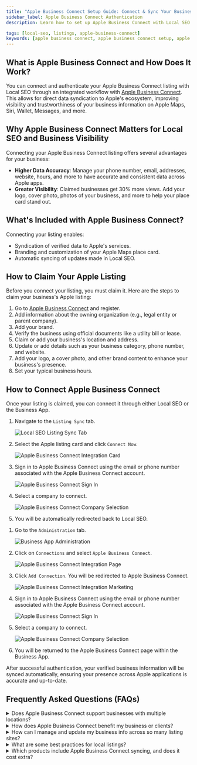```yaml
---
title: "Apple Business Connect Setup Guide: Connect & Sync Your Business Listing with Local SEO"
sidebar_label: Apple Business Connect Authentication
description: Learn how to set up Apple Business Connect with Local SEO for seamless business listing management across Apple Maps, Siri, and Wallet. Step-by-step guide included.

tags: [local-seo, listings, apple-business-connect]
keywords: [apple business connect, apple business connect setup, apple maps listing, connect apple business, local seo apple integration, apple business connect tutorial, apple business connect guide, business listing apple, apple business connect registration, local seo integration, listing sync apple, apple business connect benefits, apple maps business listing, apple business connect oauth, local seo listing sync, apple ecosystem integration]
---
```




## What is Apple Business Connect and How Does It Work?

You can connect and authenticate your Apple Business Connect listing with Local SEO through an integrated workflow with [Apple Business Connect](https://businessconnect.apple.com/?campaignId=8018). This allows for direct data syndication to Apple's ecosystem, improving visibility and trustworthiness of your business information on Apple Maps, Siri, Wallet, Messages, and more.


## Why Apple Business Connect Matters for Local SEO and Business Visibility

Connecting your Apple Business Connect listing offers several advantages for your business:

- **Higher Data Accuracy**: Manage your phone number, email, addresses, website, hours, and more to have accurate and consistent data across Apple apps.                                                               
- **Greater Visibility**: Claimed businesses get 30% more views. Add your logo, cover photo, photos of your business, and more to help your place card stand out.                                                      

## What's Included with Apple Business Connect?

Connecting your listing enables:

- Syndication of verified data to Apple's services.
- Branding and customization of your Apple Maps place card.
- Automatic syncing of updates made in Local SEO.

## How to Claim Your Apple Listing

Before you connect your listing, you must claim it. Here are the steps to claim your business's Apple listing:


1. Go to [Apple Business Connect](https://businessconnect.apple.com/?campaignId=8018) and register.
2. Add information about the owning organization (e.g., legal entity or parent company).
3. Add your brand.
4. Verify the business using official documents like a utility bill or lease.
5. Claim or add your business's location and address.
6. Update or add details such as your business category, phone number, and website.
7. Add your logo, a cover photo, and other brand content to enhance your business's presence.
8. Set your typical business hours.

## How to Connect Apple Business Connect

Once your listing is claimed, you can connect it through either Local SEO or the Business App.

<Tabs>
  <TabItem value="local-seo" label="Option 1: Via Local SEO">

1. Navigate to the `Listing Sync` tab.

    ![Local SEO Listing Sync Tab](./img/local-seo-apple-business-connect-connected.png)

2. Select the Apple listing card and click `Connect Now`.

    ![Apple Business Connect Integration Card](./img/local-seo-apple-business-connect-continue-connection.png)

3. Sign in to Apple Business Connect using the email or phone number associated with the Apple Business Connect account.

    ![Apple Business Connect Sign In](./img/Apple11.png)

4. Select a company to connect.

    ![Apple Business Connect Company Selection](./img/integration-page-choose-a-company-apple-business-connect.png)

5. You will be automatically redirected back to Local SEO.

  </TabItem>
  <TabItem value="businessapp" label="Option 2: Via Business App Integrations">

1. Go to the `Administration` tab.

    ![Business App Administration](./img/business-app-administration.png)

2. Click on `Connections` and select `Apple Business Connect`.

    ![Apple Business Connect Integration Page](./img/integration-page-apple-business-connect.png)

3. Click `Add Connection`. You will be redirected to Apple Business Connect.

    ![Apple Business Connect Integration Marketing](./img/integration-marketing-apple-business-connect.png)

4. Sign in to Apple Business Connect using the email or phone number associated with the Apple Business Connect account.

    ![Apple Business Connect Sign In](./img/Apple11.png)

5. Select a company to connect.

    ![Apple Business Connect Company Selection](./img/integration-page-choose-a-company-apple-business-connect.png)

6. You will be returned to the Apple Business Connect page within the Business App.

  </TabItem>
</Tabs>

After successful authentication, your verified business information will be synced automatically, ensuring your presence across Apple applications is accurate and up-to-date.

## Frequently Asked Questions (FAQs)

<details>
<summary>Does Apple Business Connect support businesses with multiple locations?</summary>

Yes. Apple Business Connect supports multi-location businesses and offers a brand portal for large chains and enterprises. Through Local SEO's integration with Apple Business Connect, each location can be managed from a single dashboard while syncing reliably to Apple Maps. This allows scaling from a few stores to hundreds without managing multiple Apple Business Connect accounts separately.

</details>

<details>
<summary>How does Apple Business Connect benefit my business or clients?</summary>

Apple Business Connect ensures accurate, consistent information across Apple Maps, Siri, Apple Wallet, and other Apple apps, which is used by billions of Apple users daily. With Local SEO's integration with Apple Business Connect, updates sync automatically across the entire Apple ecosystem. Apple Business Connect listings can include photos, logos, and action buttons such as Book Now. Apple Business Connect also provides valuable insights showing how people find and interact with a business through Apple Maps and Siri, offering more visibility into online presence and customer behavior.

</details>

<details>
<summary>How can I manage and update my business info across so many listing sites?</summary>

Manually updating each platform is possible but not scalable. Tools like Local SEO and Listing Sync Pro allow for updates to be made once and pushed to 50+ directories in real time, including Apple Maps and other major platforms. These tools also monitor accuracy, correct unauthorized changes, and flag duplicates, ensuring consistency across platforms like Apple Business Connect, Google Business Profile, and social media listings.

</details>

<details>
<summary>What are some best practices for local listings?</summary>

- Claim and verify major listings (Apple Business Connect, Google Business Profile, Facebook, Bing, key industry sites).
- Keep information consistent (name, address, phone, website) across all platforms including Apple Maps and Apple Business Connect.
- Complete profiles with categories, hours, photos, and services, taking advantage of Apple Business Connect's enhanced features like branded place cards.
- Update promptly when details change; tools like Listing Sync Pro can update in real time across Apple Business Connect and 50+ other directories.
- Monitor and fix duplicates to avoid confusion, especially across Apple Maps and other Apple ecosystem services.
- Encourage and respond to customer reviews on all platforms including those visible through Apple Maps and Siri.
- Use special platform features (e.g. Apple Showcases, Google posts, Apple Business Connect custom actions).
- Apply a consistent multi-location strategy that works across Apple Business Connect's enterprise tools and Local SEO's management dashboard.
- Audit regularly to catch errors and track improvements across your Apple Business Connect presence and other listings.

</details>

<details>
<summary>Which products include Apple Business Connect syncing, and does it cost extra?</summary>

It is included in the below product with no additional cost:

- Local SEO Pro
- Local SEO (Standard) + Listing Sync Pro
- Listing Sync Pro (Yext)

</details>

<script type="application/ld+json">
{`{
  "@context": "https://schema.org",
  "@type": "FAQPage",
  "mainEntity": [
    {
      "@type": "Question",
      "name": "Does Apple Business Connect support businesses with multiple locations?",
      "acceptedAnswer": {
        "@type": "Answer",
        "text": "Yes. Apple Business Connect supports multi-location businesses and offers a brand portal for large chains and enterprises. Through Local SEO's integration with Apple Business Connect, each location can be managed from a single dashboard while syncing reliably to Apple Maps. This allows scaling from a few stores to hundreds without managing multiple Apple Business Connect accounts separately."
      }
    },
    {
      "@type": "Question",
      "name": "How does Apple Business Connect benefit my business or clients?",
      "acceptedAnswer": {
        "@type": "Answer",
        "text": "Apple Business Connect ensures accurate, consistent information across Apple Maps, Siri, Apple Wallet, and other Apple apps, which is used by billions of Apple users daily. With Local SEO's integration with Apple Business Connect, updates sync automatically across the entire Apple ecosystem. Apple Business Connect listings can include photos, logos, and action buttons such as Book Now. Apple Business Connect also provides valuable insights showing how people find and interact with a business through Apple Maps and Siri, offering more visibility into online presence and customer behavior."
      }
    },
    {
      "@type": "Question",
      "name": "How can I manage and update my business info across so many listing sites?",
      "acceptedAnswer": {
        "@type": "Answer",
        "text": "Manually updating each platform is possible but not scalable. Most agencies use tools like LocalSEO and Listing Sync Pro, which allow updates to be made once and pushed to 50+ directories in real time. These tools also monitor accuracy, correct unauthorized changes, and flag duplicates, ensuring consistency across platforms."
      }
    },
    {
      "@type": "Question",
      "name": "What are some best practices for local listings?",
      "acceptedAnswer": {
        "@type": "Answer",
        "text": "Claim and verify major listings (Apple Business Connect, Google Business Profile, Facebook, Bing, key industry sites). Keep information consistent (name, address, phone, website) across all platforms including Apple Maps and Apple Business Connect. Complete profiles with categories, hours, photos, and services, taking advantage of Apple Business Connect's enhanced features like branded place cards. Update promptly when details change; tools like Listing Sync Pro can update in real time across Apple Business Connect and 50+ other directories. Monitor and fix duplicates to avoid confusion, especially across Apple Maps and other Apple ecosystem services. Encourage and respond to customer reviews on all platforms including those visible through Apple Maps and Siri. Use special platform features (e.g. Apple Showcases, Google posts, Apple Business Connect custom actions). Apply a consistent multi-location strategy that works across Apple Business Connect's enterprise tools and Local SEO's management dashboard. Audit regularly to catch errors and track improvements across your Apple Business Connect presence and other listings."
      }
    },
    {
      "@type": "Question",
      "name": "Which products include Apple Business Connect syncing, and does it cost extra?",
      "acceptedAnswer": {
        "@type": "Answer",
        "text": "It is included in the below product with no additional cost: Local SEO Pro, Local SEO (Standard) + Listing Sync Pro, Listing Sync Pro (Yext)"
      }
    }
  ]
}`}
</script>

<script type="application/ld+json">
{`{
  "@context": "https://schema.org",
  "@type": "HowTo",
  "name": "How to Claim Your Apple Business Listing",
  "description": "Step-by-step guide to claim and set up your Apple Business listing through Apple Business Connect",
  "step": [
    {
      "@type": "HowToStep",
      "position": 1,
      "name": "Register for Apple Business Connect",
      "text": "Go to Apple Business Connect (https://businessconnect.apple.com/?campaignId=8018) and register for an account."
    },
    {
      "@type": "HowToStep",
      "position": 2,
      "name": "Add Organization Information",
      "text": "Add information about the owning organization (e.g., legal entity or parent company)."
    },
    {
      "@type": "HowToStep",
      "position": 3,
      "name": "Add Your Brand",
      "text": "Add your brand information to establish your business identity."
    },
    {
      "@type": "HowToStep",
      "position": 4,
      "name": "Verify Your Business",
      "text": "Verify the business using official documents like a utility bill or lease."
    },
    {
      "@type": "HowToStep",
      "position": 5,
      "name": "Claim or Add Location",
      "text": "Claim or add your business's location and address."
    },
    {
      "@type": "HowToStep",
      "position": 6,
      "name": "Update Business Details",
      "text": "Update or add details such as your business category, phone number, and website."
    },
    {
      "@type": "HowToStep",
      "position": 7,
      "name": "Add Branding Content",
      "text": "Add your logo, a cover photo, and other brand content to enhance your business's presence."
    },
    {
      "@type": "HowToStep",
      "position": 8,
      "name": "Set Business Hours",
      "text": "Set your typical business hours to complete the setup."
    }
  ]
}`}
</script>

<script type="application/ld+json">
{`{
  "@context": "https://schema.org",
  "@type": "HowTo",
  "name": "How to Connect Apple Business Connect",
  "description": "Step-by-step guide to connect your Apple Business listing through Local SEO or Business App",
  "step": [
    {
      "@type": "HowToStep",
      "position": 1,
      "name": "Choose Connection Method",
      "text": "Once your listing is claimed, you can connect it through either Local SEO or the Business App."
    },
    {
      "@type": "HowToStep",
      "position": 2,
      "name": "Via Local SEO (Option 1)",
      "text": "Navigate to the Listing Sync tab. Select the Apple listing card and click Connect Now. Sign in to Apple Business Connect using your credentials. Select a company to connect. You will be automatically redirected back to Local SEO."
    },
    {
      "@type": "HowToStep",
      "position": 3,
      "name": "Via Business App (Option 2)",
      "text": "Go to the Administration tab. Click on Connections and select Apple Business Connect. Click Add Connect and sign in to Apple Business Connect. Select a company to connect. You will be returned to the Apple Business Connect page within the Business App."
    }
  ]
}`}
</script>
